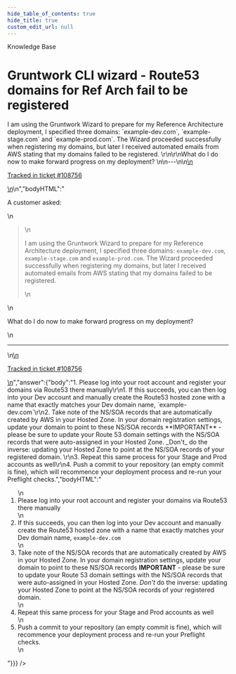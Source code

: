 ```yaml
---
hide_table_of_contents: true
hide_title: true
custom_edit_url: null
---
```



<head>
  <link rel="canonical" href="https://github.com/tnn-tnn-tnn-tnn-tnn-gruntwork-io/knowledge-base/discussions/464" />
</head>

<CenterLayout>
<span className="searchCategory">Knowledge Base</span>
<h1>Gruntwork CLI wizard - Route53 domains for Ref Arch fail to be registered</h1>
<GitHub discussion={{"id":"D_kwDOF8slf84APy51","number":464,"author":{"login":"zackproser"},"title":"Gruntwork CLI wizard - Route53 domains for Ref Arch fail to be registered","body":"\nA customer asked: \r\n> I am using the Gruntwork Wizard to prepare for my Reference Architecture deployment, I specified three domains: `example-dev.com`, `example-stage.com` and `example-prod.com`. The Wizard proceeded successfully when registering my domains, but later I received automated emails from AWS stating that my domains failed to be registered. \r\n\r\nWhat do I do now to make forward progress on my deployment? \n\n---\n\n<ins datetime=\"2022-06-13T13:27:10Z\">\n  <p><a href=\"https://support.gruntwork.io/hc/requests/108756\">Tracked in ticket #108756</a></p>\n</ins>\n","bodyHTML":"<p dir=\"auto\">A customer asked:</p>\n<blockquote>\n<p dir=\"auto\">I am using the Gruntwork Wizard to prepare for my Reference Architecture deployment, I specified three domains: <code class=\"notranslate\">example-dev.com</code>, <code class=\"notranslate\">example-stage.com</code> and <code class=\"notranslate\">example-prod.com</code>. The Wizard proceeded successfully when registering my domains, but later I received automated emails from AWS stating that my domains failed to be registered.</p>\n</blockquote>\n<p dir=\"auto\">What do I do now to make forward progress on my deployment?</p>\n<hr>\n<ins datetime=\"2022-06-13T13:27:10Z\">\n  <p dir=\"auto\"><a href=\"https://support.gruntwork.io/hc/requests/108756\" rel=\"nofollow\">Tracked in ticket #108756</a></p>\n</ins>","answer":{"body":"1. Please log into your root account and register your domains via Route53 there manually\r\n1. If this succeeds, you can then log into your Dev account and manually create the Route53 hosted zone with a name that exactly matches your Dev domain name, `example-dev.com`\r\n2. Take note of the NS/SOA records that are automatically created by AWS in your Hosted Zone. In your domain registration settings, update your domain to point to these NS/SOA records **IMPORTANT** - please be sure to update your Route 53 domain settings with the NS/SOA records that were auto-assigned in your Hosted Zone. _Don't_ do the inverse: updating your Hosted Zone to point at the NS/SOA records of your registered domain. \r\n3. Repeat this same process for your Stage and Prod accounts as well\r\n4. Push a commit to your repository (an empty commit is fine), which will recommence your deployment process and re-run your Preflight checks.","bodyHTML":"<ol dir=\"auto\">\n<li>Please log into your root account and register your domains via Route53 there manually</li>\n<li>If this succeeds, you can then log into your Dev account and manually create the Route53 hosted zone with a name that exactly matches your Dev domain name, <code class=\"notranslate\">example-dev.com</code></li>\n<li>Take note of the NS/SOA records that are automatically created by AWS in your Hosted Zone. In your domain registration settings, update your domain to point to these NS/SOA records <strong>IMPORTANT</strong> - please be sure to update your Route 53 domain settings with the NS/SOA records that were auto-assigned in your Hosted Zone. <em>Don't</em> do the inverse: updating your Hosted Zone to point at the NS/SOA records of your registered domain.</li>\n<li>Repeat this same process for your Stage and Prod accounts as well</li>\n<li>Push a commit to your repository (an empty commit is fine), which will recommence your deployment process and re-run your Preflight checks.</li>\n</ol>"}}} />

</CenterLayout>
  

<!-- ##DOCS-SOURCER-START
{
  "sourcePlugin": "github-discussions",
  "hash": "30fe3c3e458a813b83d9d874c1a43818"
}
##DOCS-SOURCER-END -->
